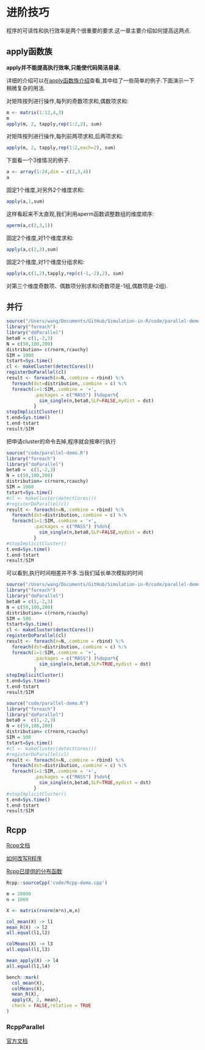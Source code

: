 # 进阶技巧 

程序的可读性和执行效率是两个很重要的要求.这一章主要介绍如何提高这两点.

## apply函数族

**apply并不能提高执行效率,只能使代码简洁易读.**

详细的介绍可以在[apply函数族介绍](http://blog.fens.me/r-apply/)查看,其中给了一些简单的例子.下面演示一下稍微复杂的用法.


对矩阵按列进行操作,每列的奇数项求和,偶数项求和:
```r
m <- matrix(1:12,4,3)
m
apply(m, 2, tapply,rep(1:2,2), sum)
```


对矩阵按列进行操作,每列前两项求和,后两项求和:

```r
apply(m, 2, tapply,rep(1:2,each=2), sum)
```


下面看一个3维情况的例子.




```r
a <- array(1:24,dim = c(2,3,4))
a
```
固定1个维度,对另外2个维度求和:

```r
apply(a,1,sum)
```
这样看起来不太直观,我们利用aperm函数调整数组的维度顺序:
```r
aperm(a,c(2,3,1))
```

固定2个维度,对1个维度求和:

```r
apply(a,c(2,3),sum)
```

固定2个维度,对1个维度分组求和:
```r
apply(a,c(1,2),tapply,rep(c(-1,-2),2), sum)
```
对第三个维度奇数项、偶数项分别求和(奇数项是-1组,偶数项是-2组).

## 并行


```r
source("/Users/wang/Documents/GitHub/Simulation-in-R/code/parallel-demo.R")
library("foreach")
library("doParallel")
beta0 = c(1,-2,3)
N = c(50,100,200)
distribution= c(rnorm,rcauchy)
SIM = 1000
tstart=Sys.time()
cl <- makeCluster(detectCores())
registerDoParallel(cl)
result <- foreach(n=N,.combine = rbind) %:%
  foreach(dst=distribution,.combine = c) %:%
  foreach(i=1:SIM,.combine = '+',
          .packages = c("MASS") )%dopar%{
            sim_single(n,beta0,SLP=FALSE,mydist = dst)
          }
stopImplicitCluster()
t.end=Sys.time()
t.end-tstart
result/SIM
```


把申请cluster的命令去掉,程序就会按串行执行
```r
source("code/parallel-demo.R")
library("foreach")
library("doParallel")
beta0 =  c(1,-2,3)
N = c(50,100,200)
distribution= c(rnorm,rcauchy)
SIM = 1000
tstart=Sys.time()
#cl <- makeCluster(detectCores())
#registerDoParallel(cl)
result <- foreach(n=N,.combine = rbind) %:%
  foreach(dst=distribution,.combine = c) %:%
  foreach(i=1:SIM,.combine = '+',
          .packages = c("MASS") )%do%{
            sim_single(n,beta0,SLP=FALSE,mydist = dst)
          }
#stopImplicitCluster()
t.end=Sys.time()
t.end-tstart
result/SIM
```



可以看到,执行时间相差并不多.当我们延长单次模拟的时间

```r
source("/Users/wang/Documents/GitHub/Simulation-in-R/code/parallel-demo.R")
library("foreach")
library("doParallel")
beta0 = c(1,-2,3)
N = c(50,100,200)
distribution= c(rnorm,rcauchy)
SIM = 500
tstart=Sys.time()
cl <- makeCluster(detectCores())
registerDoParallel(cl)
result <- foreach(n=N,.combine = rbind) %:%
  foreach(dst=distribution,.combine = c) %:%
  foreach(i=1:SIM,.combine = '+',
          .packages = c("MASS") )%dopar%{
            sim_single(n,beta0,SLP=TRUE,mydist = dst)
          }
stopImplicitCluster()
t.end=Sys.time()
t.end-tstart
result/SIM
```


```r
source("code/parallel-demo.R")
library("foreach")
library("doParallel")
beta0 =  c(1,-2,3)
N = c(50,100,200)
distribution= c(rnorm,rcauchy)
SIM = 500
tstart=Sys.time()
#cl <- makeCluster(detectCores())
#registerDoParallel(cl)
result <- foreach(n=N,.combine = rbind) %:%
  foreach(dst=distribution,.combine = c) %:%
  foreach(i=1:SIM,.combine = '+',
          .packages = c("MASS") )%do%{
            sim_single(n,beta0,SLP=TRUE,mydist = dst)
          }
#stopImplicitCluster()
t.end=Sys.time()
t.end-tstart
result/SIM
```


## Rcpp





[Rcpp文档](https://teuder.github.io/rcpp4everyone_en/)

[如何改写R程序](https://adv-r.hadley.nz/rcpp.html)


[Rcpp已提供的分布函数](https://teuder.github.io/rcpp4everyone_en/220_dpqr_functions.html#list-of-probability-distribution-functions)



```r
Rcpp::sourceCpp('code/Rcpp-demo.cpp')

m = 20000
n = 1000

X <- matrix(rnorm(m*n),m,n)

col_mean(X) -> l1
mean_R(X) -> l2
all.equal(l1,l2)

colMeans(X) -> l3
all.equal(l1,l3)

mean_apply(X) -> l4
all.equal(l1,l4)

bench::mark(
  col_mean(X),
  colMeans(X),
  mean_R(X),
  apply(X, 2, mean),
  check = FALSE,relative = TRUE
)
```



### RcppParallel

[官方文档](https://rcppcore.github.io/RcppParallel/index.html)
